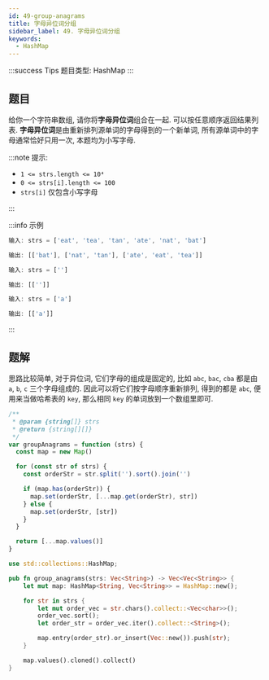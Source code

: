 ```yaml
---
id: 49-group-anagrams
title: 字母异位词分组
sidebar_label: 49. 字母异位词分组
keywords:
  - HashMap
---
```


:::success Tips
题目类型: HashMap
:::

## 题目

给你一个字符串数组, 请你将**字母异位词**组合在一起. 可以按任意顺序返回结果列表. **字母异位词**是由重新排列源单词的字母得到的一个新单词, 所有源单词中的字母通常恰好只用一次, 本题均为小写字母.

:::note 提示:

- `1 <= strs.length <= 10⁴`
- `0 <= strs[i].length <= 100`
- `strs[i]` 仅包含小写字母

:::

:::info 示例

```ts
输入: strs = ['eat', 'tea', 'tan', 'ate', 'nat', 'bat']

输出: [['bat'], ['nat', 'tan'], ['ate', 'eat', 'tea']]
```

```ts
输入: strs = ['']

输出: [['']]
```

```ts
输入: strs = ['a']

输出: [['a']]
```

:::

## 题解

思路比较简单, 对于异位词, 它们字母的组成是固定的, 比如 `abc`, `bac`, `cba` 都是由 `a`, `b`, `c` 三个字母组成的. 因此可以将它们按字母顺序重新排列, 得到的都是 `abc`, 便用来当做哈希表的 `key`, 那么相同 `key` 的单词放到一个数组里即可.


<Tabs>
  <TabItem value="JavaScript" label="JavaScript" default>

```ts
/**
 * @param {string[]} strs
 * @return {string[][]}
 */
var groupAnagrams = function (strs) {
  const map = new Map()

  for (const str of strs) {
    const orderStr = str.split('').sort().join('')

    if (map.has(orderStr)) {
      map.set(orderStr, [...map.get(orderStr), str])
    } else {
      map.set(orderStr, [str])
    }
  }

  return [...map.values()]
}
```

</TabItem>
<TabItem value="Rust" label="Rust">

```rust
use std::collections::HashMap;

pub fn group_anagrams(strs: Vec<String>) -> Vec<Vec<String>> {
    let mut map: HashMap<String, Vec<String>> = HashMap::new();

    for str in strs {
        let mut order_vec = str.chars().collect::<Vec<char>>();
        order_vec.sort();
        let order_str = order_vec.iter().collect::<String>();

        map.entry(order_str).or_insert(Vec::new()).push(str);
    }

    map.values().cloned().collect()
}
```

</TabItem>
</Tabs>
